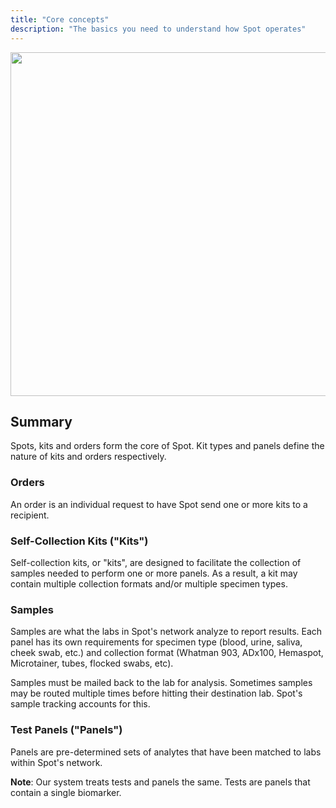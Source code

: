 ```yaml
---
title: "Core concepts"
description: "The basics you need to understand how Spot operates"
---
```


<Frame>
  <img src="/img/core-concepts.png" width="550" />
</Frame>


## Summary
Spots, kits and orders form the core of Spot. Kit types and panels define the nature of kits and orders respectively.

### Orders

An order is an individual request to have Spot send one or more kits to a recipient.

### Self-Collection Kits ("Kits")

Self-collection kits, or "kits", are designed to facilitate the collection of samples needed to perform one or more
panels. As a result, a kit may contain multiple collection formats and/or multiple specimen types.

### Samples

Samples are what the labs in Spot's network analyze to report results. Each panel has its own requirements for specimen
type (blood, urine, saliva, cheek swab, etc.) and collection format (Whatman 903, ADx100, Hemaspot, Microtainer, tubes,
flocked swabs, etc).

Samples must be mailed back to the lab for analysis. Sometimes samples may be routed multiple times before hitting
their destination lab. Spot's sample tracking accounts for this.

### Test Panels ("Panels")

Panels are pre-determined sets of analytes that have been matched to labs within Spot's network.

**Note**: Our system treats tests and panels the same. Tests are panels that contain a single biomarker.